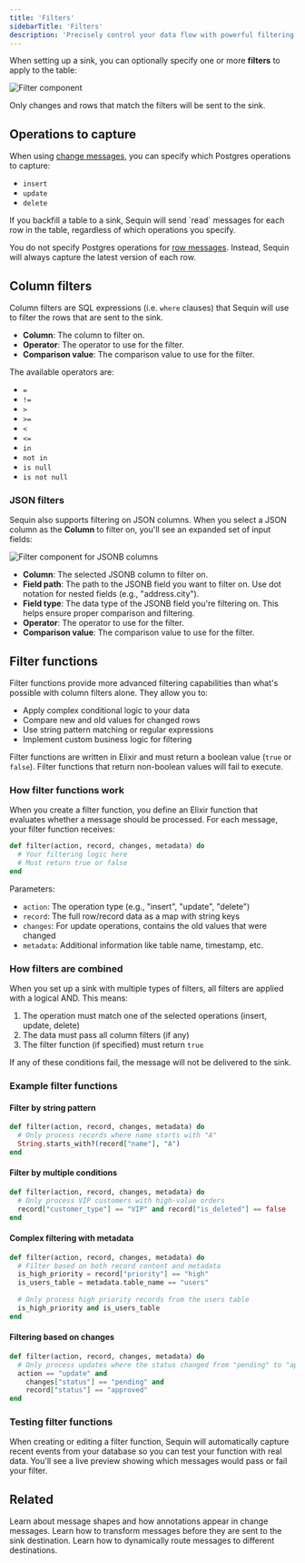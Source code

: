 ```yaml
---
title: 'Filters'
sidebarTitle: 'Filters'
description: 'Precisely control your data flow with powerful filtering options. Learn to filter by operation type, column values, and even nested JSON fields for efficient CDC processing.'
---
```


When setting up a sink, you can optionally specify one or more **filters** to apply to the table:

<Frame>
  <img style={{maxWidth: '600px'}} src="/images/reference/filter-component.png" alt="Filter component" />
</Frame>

Only changes and rows that match the filters will be sent to the sink.

## Operations to capture

When using [change messages](/reference/messages#change-messages), you can specify which Postgres operations to capture:

- `insert`
- `update`
- `delete`

<Note>
  If you backfill a table to a sink, Sequin will send `read` messages for each row in the table, regardless of which operations you specify.
</Note>

You do not specify Postgres operations for [row messages](/reference/messages#row-messages). Instead, Sequin will always capture the latest version of each row.

## Column filters

Column filters are SQL expressions (i.e. `where` clauses) that Sequin will use to filter the rows that are sent to the sink.

- **Column**: The column to filter on.
- **Operator**: The operator to use for the filter.
- **Comparison value**: The comparison value to use for the filter.

The available operators are:

- `=`
- `!=`
- `>`
- `>=`
- `<`
- `<=`
- `in`
- `not in`
- `is null`
- `is not null`

### JSON filters

Sequin also supports filtering on JSON columns. When you select a JSON column as the **Column** to filter on, you'll see an expanded set of input fields:

<Frame>
  <img style={{maxWidth: '600px'}} src="/images/reference/filter-component-jsonb.png" alt="Filter component for JSONB columns" />
</Frame>

- **Column**: The selected JSONB column to filter on.
- **Field path**: The path to the JSONB field you want to filter on. Use dot notation for nested fields (e.g., "address.city").
- **Field type**: The data type of the JSONB field you're filtering on. This helps ensure proper comparison and filtering.
- **Operator**: The operator to use for the filter.
- **Comparison value**: The comparison value to use for the filter.

## Filter functions

Filter functions provide more advanced filtering capabilities than what's possible with column filters alone. They allow you to:

- Apply complex conditional logic to your data
- Compare new and old values for changed rows
- Use string pattern matching or regular expressions
- Implement custom business logic for filtering

Filter functions are written in Elixir and must return a boolean value (`true` or `false`). Filter functions that return non-boolean values will fail to execute.

### How filter functions work

When you create a filter function, you define an Elixir function that evaluates whether a message should be processed. For each message, your filter function receives:

```elixir
def filter(action, record, changes, metadata) do
  # Your filtering logic here
  # Must return true or false
end
```

Parameters:
- `action`: The operation type (e.g., "insert", "update", "delete")
- `record`: The full row/record data as a map with string keys
- `changes`: For update operations, contains the old values that were changed
- `metadata`: Additional information like table name, timestamp, etc.

### How filters are combined

When you set up a sink with multiple types of filters, all filters are applied with a logical AND. This means:

1. The operation must match one of the selected operations (insert, update, delete)
2. The data must pass all column filters (if any)
3. The filter function (if specified) must return `true`

If any of these conditions fail, the message will not be delivered to the sink.

### Example filter functions

#### Filter by string pattern

```elixir
def filter(action, record, changes, metadata) do
  # Only process records where name starts with "A"
  String.starts_with?(record["name"], "A")
end
```

#### Filter by multiple conditions

```elixir
def filter(action, record, changes, metadata) do
  # Only process VIP customers with high-value orders
  record["customer_type"] == "VIP" and record["is_deleted"] == false
end
```

#### Complex filtering with metadata

```elixir
def filter(action, record, changes, metadata) do
  # Filter based on both record content and metadata
  is_high_priority = record["priority"] == "high"
  is_users_table = metadata.table_name == "users"
  
  # Only process high priority records from the users table
  is_high_priority and is_users_table
end
```

#### Filtering based on changes

```elixir
def filter(action, record, changes, metadata) do
  # Only process updates where the status changed from "pending" to "approved"
  action == "update" and 
    changes["status"] == "pending" and 
    record["status"] == "approved"
end
```

### Testing filter functions

When creating or editing a filter function, Sequin will automatically capture recent events from your database so you can test your function with real data. You'll see a live preview showing which messages would pass or fail your filter.

## Related

<CardGroup>
  <Card title="Messages reference" icon="message-dots" href="/reference/messages">
    Learn about message shapes and how annotations appear in change messages.
  </Card>
  <Card title="Transforms" icon="wand-magic-sparkles" href="/reference/transforms">
    Learn how to transform messages before they are sent to the sink destination.
  </Card>
  <Card title="Routing" icon="route" href="/reference/routing">
    Learn how to dynamically route messages to different destinations.
  </Card>
</CardGroup>
